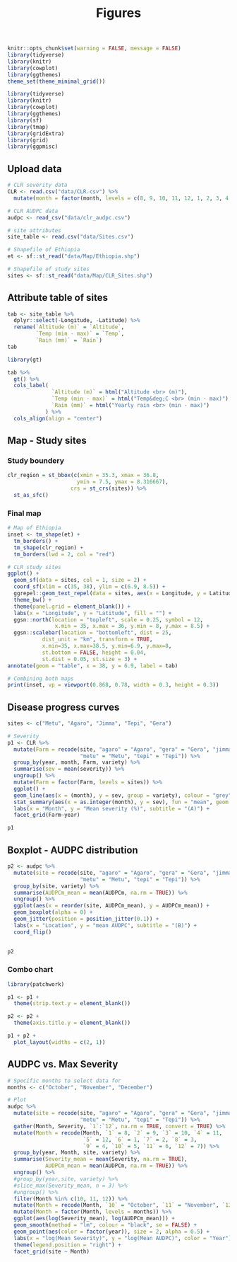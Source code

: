 % Figures

```r
knitr::opts_chunk$set(warning = FALSE, message = FALSE)
library(tidyverse)
library(knitr)
library(cowplot)
library(ggthemes)
theme_set(theme_minimal_grid())

```


```r
library(tidyverse)
library(knitr)
library(cowplot)
library(ggthemes)
library(sf)
library(tmap)
library(gridExtra)
library(grid)
library(ggpmisc)
```


## Upload data

```r
# CLR severity data
CLR <- read.csv("data/CLR.csv") %>% 
  mutate(month = factor(month, levels = c(8, 9, 10, 11, 12, 1, 2, 3, 4, 5, 6, 7)))

# CLR AUDPC data
audpc <- read_csv("data/clr_audpc.csv")

# site attributes
site_table <- read.csv("data/Sites.csv") 

# Shapefile of Ethiopia
et <- sf::st_read("data/Map/Ethiopia.shp")

# Shapefile of study sites
sites <- sf::st_read("data/Map/CLR_Sites.shp")
```

## Attribute table of sites

```r
tab <- site_table %>% 
  dplyr::select(-Longitude, -Latitude) %>%
  rename(`Altitude (m)` = `Altitude`,
         `Temp (min - max)` = `Temp`,
         `Rain (mm)` = `Rain`)
tab
```


```r
library(gt)

tab %>% 
  gt() %>% 
  cols_label(
              `Altitude (m)` = html("Altitude <br> (m)"),
              `Temp (min - max)` = html("Temp&deg;C <br> (min - max)"),
              `Rain (mm)` = html("Yearly rain <br> (min - max)")
            ) %>%
  cols_align(align = "center")
```

## Map - Study sites

### Study boundery

```r
clr_region = st_bbox(c(xmin = 35.3, xmax = 36.8,
                      ymin = 7.5, ymax = 8.316667),
                    crs = st_crs(sites)) %>%
  st_as_sfc()
```

### Final map

```r
# Map of Ethiopia
inset <- tm_shape(et) + 
  tm_borders() +
  tm_shape(clr_region) + 
  tm_borders(lwd = 2, col = "red")

# CLR study sites
ggplot() +
  geom_sf(data = sites, col = 1, size = 2) +
  coord_sf(xlim = c(35, 38), ylim = c(6.9, 8.5)) +
  ggrepel::geom_text_repel(data = sites, aes(x = Longitude, y = Latitude, label = Site), nudge_y = 0.06, nudge_x = 0.06) +
  theme_bw() +
  theme(panel.grid = element_blank()) +
  labs(x = "Longitude", y = "Latitude", fill = "") +
  ggsn::north(location = "topleft", scale = 0.25, symbol = 12,
               x.min = 35, x.max = 36, y.min = 8, y.max = 8.5) +
  ggsn::scalebar(location = "bottomleft", dist = 25,
           dist_unit = "km", transform = TRUE, 
           x.min=35, x.max=38.5, y.min=6.9, y.max=8,
           st.bottom = FALSE, height = 0.04,
           st.dist = 0.05, st.size = 3) +
annotate(geom = "table", x = 38, y = 6.9, label = tab)

# Combining both maps
print(inset, vp = viewport(0.868, 0.78, width = 0.3, height = 0.3))
```

## Disease progress curves

```r
sites <- c("Metu", "Agaro", "Jimma", "Tepi", "Gera")

# Severity
p1 <- CLR %>% 
  mutate(Farm = recode(site, "agaro" = "Agaro", "gera" = "Gera", "jimma" = "Jimma",
                       "metu" = "Metu", "tepi" = "Tepi")) %>% 
  group_by(year, month, Farm, variety) %>% 
  summarise(sev = mean(severity)) %>% 
  ungroup() %>% 
  mutate(Farm = factor(Farm, levels = sites)) %>%
  ggplot() +
  geom_line(aes(x = (month), y = sev, group = variety), colour = "grey") +
  stat_summary(aes(x = as.integer(month), y = sev), fun = "mean", geom = "line", size = 1) +
  labs(x = "Month", y = "Mean severity (%)", subtitle = "(A)") +
  facet_grid(Farm~year)

p1
```

## Boxplot - AUDPC distribution

```r
p2 <- audpc %>% 
  mutate(site = recode(site, "agaro" = "Agaro", "gera" = "Gera", "jimma" = "Jimma",
                       "metu" = "Metu", "tepi" = "Tepi")) %>% 
  group_by(site, variety) %>% 
  summarise(AUDPCm_mean = mean(AUDPCm, na.rm = TRUE)) %>%
  ungroup() %>% 
  ggplot(aes(x = reorder(site, AUDPCm_mean), y = AUDPCm_mean)) +
  geom_boxplot(alpha = 0) +
  geom_jitter(position = position_jitter(0.1)) +
  labs(x = "Location", y = "mean AUDPC", subtitle = "(B)") +
  coord_flip()
  

p2
```

### Combo chart

```r
library(patchwork)

p1 <- p1 +
  theme(strip.text.y = element_blank())

p2 <- p2 +
  theme(axis.title.y = element_blank())

p1 + p2 +
  plot_layout(widths = c(2, 1))
```

## AUDPC vs. Max Severity 

```r
# Specific months to select data for
months <- c("October", "November", "December")

# Plot
audpc %>% 
  mutate(site = recode(site, "agaro" = "Agaro", "gera" = "Gera", "jimma" = "Jimma",
                       "metu" = "Metu", "tepi" = "Tepi")) %>%
  gather(Month, Severity, `1`:`12`, na.rm = TRUE, convert = TRUE) %>%
  mutate(Month = recode(Month, `1` = 8, `2` = 9, `3` = 10, `4` = 11,
                        `5` = 12, `6` = 1, `7` = 2, `8` = 3,
                        `9` = 4, `10` = 5, `11` = 6, `12` = 7)) %>% 
  group_by(year, Month, site, variety) %>% 
  summarise(Severity_mean = mean(Severity, na.rm = TRUE),
            AUDPCm_mean = mean(AUDPCm, na.rm = TRUE)) %>%
  ungroup() %>% 
  #group_by(year,site, variety) %>%
  #slice_max(Severity_mean, n = 3) %>%
  #ungroup() %>%
  filter(Month %in% c(10, 11, 12)) %>% 
  mutate(Month = recode(Month, `10` = "October", `11` = "November", `12` = "December")) %>% 
  mutate(Month = factor(Month, levels = months)) %>% 
  ggplot(aes(log(Severity_mean), log(AUDPCm_mean))) +
  geom_smooth(method = "lm", colour = "black", se = FALSE) +
  geom_point(aes(color = factor(year)), size = 2, alpha = 0.5) +
  labs(x = "log(Mean Severity)", y = "log(Mean AUDPC)", color = "Year") +
  theme(legend.position = "right") +
  facet_grid(site ~ Month)
```

